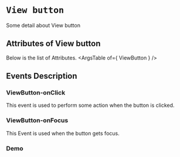 <!-- Custom-MDX-Documentation.mdx -->

# `View button`

 
Some detail about View button


## Attributes of View button
Below is the list of Attributes.
<ArgsTable of={ ViewButton } /> 

## Events Description

### ViewButton-onClick

This event is used to perform some action when the button is clicked.

### ViewButton-onFocus

This Event is used when the button gets focus.
### Demo

<Canvas>
<Story id="viewbutton--primary" />
</Canvas>

 
